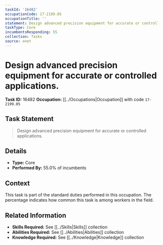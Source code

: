 ```yaml
---
taskId: '16482'
occupationCode: 17-2199.05
occupationTitle: ''
statement: Design advanced precision equipment for accurate or controlled applications.
taskType: Core
incumbentsResponding: 55
collection: Tasks
source: onet
---
```

# Design advanced precision equipment for accurate or controlled applications.

**Task ID:** 16482
**Occupation:** [[../Occupations|Occupation]] with code `17-2199.05`

## Task Statement

> Design advanced precision equipment for accurate or controlled applications.

## Details

- **Type:** Core
- **Performed By:** 55.0% of incumbents

## Context

This task is part of the standard duties performed in this occupation. The percentage indicates how common this task is among workers in the field.

## Related Information

- **Skills Required:** See [[../Skills|Skills]] collection
- **Abilities Required:** See [[../Abilities|Abilities]] collection
- **Knowledge Required:** See [[../Knowledge|Knowledge]] collection
